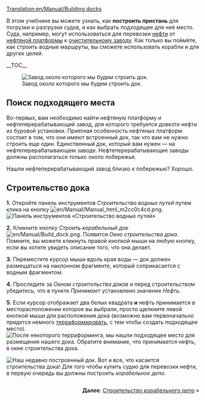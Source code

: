 [[Translation:en/Manual/Building docks]]
{{ru/Manual/Tutorial/Учебник}}

В этом учебнике вы можете узнать, как '''построить пристань''' для погрузки и разгрузки судов, и как выбрать подходящее для неё место. 
Суда, например, могут использоваться для перевозки [[ru/Manual/Base Set/Cargos/Нефть|нефти]] от [[ru/Manual/Base Set/Industries/Нефтяная платформа|нефтяной платформы]] к [[ru/Manual/Base Set/Industries/Нефтезавод|очистительному заводу]]. 
Как только вы поймёте, как строить водные маршруты, вы сможете использовать корабли и для других целей.

__TOC__

[[File:en/Manual/Dock construction 1.png|left|frame|Завод около которого мы будем строить док.]]
==Поиск подходящего места==
Во-первых, вам необходимо найти нефтяную платформу и нефтеперерабатывающий завод, для которого требуется довезти нефти из буровой установки. Приятная особенность нефтяных платформ состоит в том, что они имеют встроенный док, так что вам не нужно строить еще один. Единственный док, который вам нужен — на нефтеперерабатывающем заводе. Нефтеперерабатывающие заводы должны располагаться только около побережья.

Нашли нефтеперерабатывающий завод близко к побережью? Хорошо.
<div style="clear:left"></div>

==Строительство дока==

'''1.''' Откройте панель инструментов ''Строительство водных путей'' путем клика на кнопку [[File:en/Manual/Manual html m2cc0c4cd.png]].
[[File:en/Manual/Dock toolbar.png|frame|none|Панель инструментов «Строительство водных путей»]]

'''2.''' Кликните кнопку ''Строить корабельный док'' [[File:en/Manual/Build dock.png]]. Появится ''Окно строительства дока''. Помните, вы можете кликнуть правой кнопкой мыши на любую кнопку, если вы хотите увидеть описание того, что она делает.

'''3.''' Переместите курсор мыши вдоль края воды — док должен размещаться на наклонном фрагменте, который соприкасается с водным фрагментом.

'''4.''' Проследите за ''Окном строительства доков'' и перед строительством убедитесь, что в пункте ''Принимает'' установлено значение ''Нефть''.

'''5.''' Если курсор отображает два белых квадрата '''и''' нефть принимается в месторасположении которое вы выбрали, просто щелкните левой кнопкой мыши для расположения дока (возможно вам первоначально придется немного [[ru/Manual/Ландшафтный дизайн|терраформировать]], с тем чтобы создать подходящее место).
[[File:en/Manual/Dock construction 2.png|frame|none|После некоторого [[ru/Manual/Ландшафтный дизайн|терраформинга]], мы нашли подходящее место для размещения нашего дока. Обратите внимание, что принимается '''нефть''', в окне строительства дока.]]


[[File:en/Manual/Dock construction 3.png|frame|left|Наш недавно построенный док.]]
Вот и все, что касается строительства дока! Для того чтобы купить судно для перевозки нефти, в первую очередь вы должны построить ''корабельное депо''.

<div style="clear:both;float:right">'''Далее''': [[ru/Manual/Строительство доков|Строительство корабельного депо]] &raquo;</div>